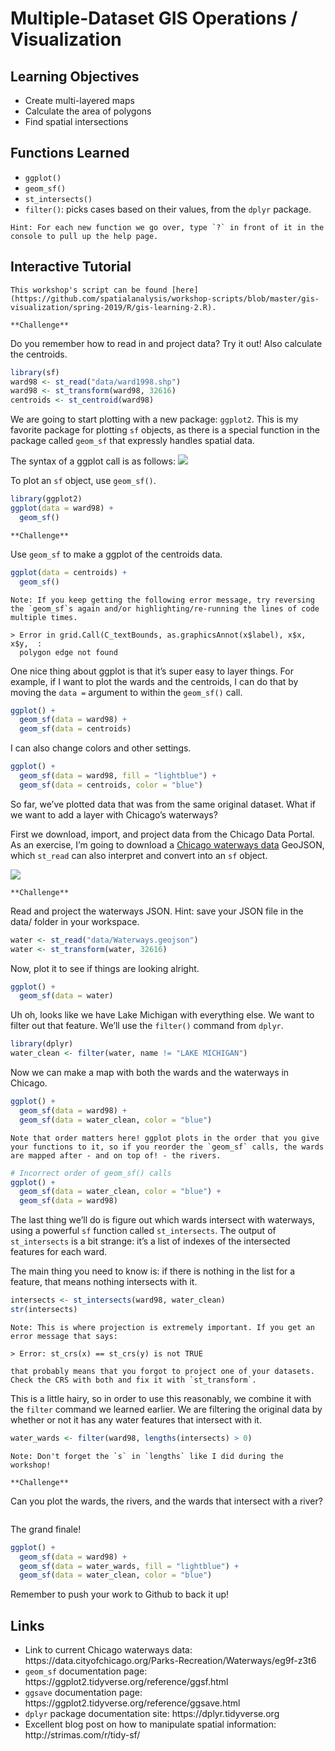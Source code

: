 # Multiple-Dataset GIS Operations / Visualization

## Learning Objectives

- Create multi-layered maps
- Calculate the area of polygons 
- Find spatial intersections

## Functions Learned

- `ggplot()`
- `geom_sf()`
- `st_intersects()`
- `filter()`: picks cases based on their values, from the `dplyr` package.

```block
Hint: For each new function we go over, type `?` in front of it in the console to pull up the help page.
```

## Interactive Tutorial

```block
This workshop's script can be found [here](https://github.com/spatialanalysis/workshop-scripts/blob/master/gis-visualization/spring-2019/R/gis-learning-2.R).
```

```block
**Challenge**
```
Do you remember how to read in and project data? Try it out! Also calculate the centroids.


```r
library(sf)
ward98 <- st_read("data/ward1998.shp")
ward98 <- st_transform(ward98, 32616)
centroids <- st_centroid(ward98)
```

We are going to start plotting with a new package: `ggplot2`. This is my favorite package for plotting `sf` objects, as there is a special function in the package called `geom_sf` that expressly handles spatial data.

The syntax of a ggplot call is as follows:
![](figs/ggplot-syntax.png)

To plot an `sf` object, use `geom_sf()`.
```r
library(ggplot2)
ggplot(data = ward98) +
  geom_sf()
```

```block
**Challenge**
```
Use `geom_sf` to make a ggplot of the centroids data.


```r
ggplot(data = centroids) +
  geom_sf()
```

```block
Note: If you keep getting the following error message, try reversing the `geom_sf`s again and/or highlighting/re-running the lines of code multiple times.

> Error in grid.Call(C_textBounds, as.graphicsAnnot(x$label), x$x, x$y,  : 
  polygon edge not found
```

One nice thing about ggplot is that it's super easy to layer things. For example, if I want to plot the wards and the centroids, I can do that by moving the `data =` argument to within the `geom_sf()` call.
```r
ggplot() +
  geom_sf(data = ward98) +
  geom_sf(data = centroids)
```

I can also change colors and other settings.
```r
ggplot() +
  geom_sf(data = ward98, fill = "lightblue") +
  geom_sf(data = centroids, color = "blue")
```

So far, we've plotted data that was from the same original dataset. What if we want to add a layer with Chicago's waterways?

First we download, import, and project data from the Chicago Data Portal. As an exercise, I'm going to download a [Chicago waterways data](https://data.cityofchicago.org/Parks-Recreation/Waterways/eg9f-z3t6) GeoJSON, which `st_read` can also interpret and convert into an `sf` object.

![](figs/waterways-data.png)

```block
**Challenge**
```
Read and project the waterways JSON. Hint: save your JSON file in the data/ folder in your workspace.

```r
water <- st_read("data/Waterways.geojson")
water <- st_transform(water, 32616)
```

Now, plot it to see if things are looking alright.
```r
ggplot() +
  geom_sf(data = water)
```

Uh oh, looks like we have Lake Michigan with everything else. We want to filter out that feature. We'll use the `filter()` command from `dplyr`.
```r
library(dplyr)
water_clean <- filter(water, name != "LAKE MICHIGAN")
```

Now we can make a map with both the wards and the waterways in Chicago.
```r
ggplot() +
  geom_sf(data = ward98) +
  geom_sf(data = water_clean, color = "blue")
```

```block
Note that order matters here! ggplot plots in the order that you give your functions to it, so if you reorder the `geom_sf` calls, the wards are mapped after - and on top of! - the rivers.
```

```r
# Incorrect order of geom_sf() calls
ggplot() +
  geom_sf(data = water_clean, color = "blue") +
  geom_sf(data = ward98)
```

The last thing we'll do is figure out which wards intersect with waterways, using a powerful `sf` function called `st_intersects`. The output of `st_intersects` is a bit strange: it's a list of indexes of the intersected features for each ward. 

The main thing you need to know is: if there is nothing in the list for a feature, that means nothing intersects with it.
```r
intersects <- st_intersects(ward98, water_clean)
str(intersects)
```

```block

Note: This is where projection is extremely important. If you get an error message that says:

> Error: st_crs(x) == st_crs(y) is not TRUE

that probably means that you forgot to project one of your datasets. Check the CRS with both and fix it with `st_transform`.
```

This is a little hairy, so in order to use this reasonably, we combine it with the `filter` command we learned earlier. We are filtering the original data by whether or not it has any water features that intersect with it.

```r
water_wards <- filter(ward98, lengths(intersects) > 0)
```

```block
Note: Don't forget the `s` in `lengths` like I did during the workshop!
```

```block
**Challenge**
```
Can you plot the wards, the rivers, and the wards that intersect with a river?
```block
```

The grand finale!
```r
ggplot() +
  geom_sf(data = ward98) +
  geom_sf(data = water_wards, fill = "lightblue") +
  geom_sf(data = water_clean, color = "blue")
```

Remember to push your work to Github to back it up!

## Links
- Link to current Chicago waterways data: https://data.cityofchicago.org/Parks-Recreation/Waterways/eg9f-z3t6
- `geom_sf` documentation page: https://ggplot2.tidyverse.org/reference/ggsf.html
- `ggsave` documentation page:
https://ggplot2.tidyverse.org/reference/ggsave.html
- `dplyr` package documentation site:
https://dplyr.tidyverse.org
- Excellent blog post on how to manipulate spatial information: http://strimas.com/r/tidy-sf/